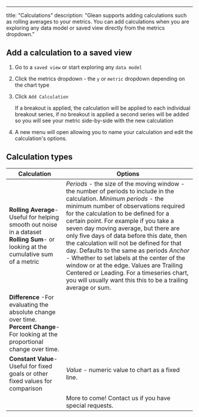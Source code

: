 ---
title: "Calculations"
description: "Glean supports adding calculations such as rolling averages to your metrics.  You can add calculations when you are exploring any data model or saved view directly from the metrics dropdown."

## Add a calculation to a saved view

1. Go to a `saved view` or start exploring any `data model`
2. Click the metrics dropdown - the `y` or `metric` dropdown depending on the chart type
3. Click `Add Calculation`

    <Info> If a breakout is applied, the calculation will be applied to each individual breakout series, if no breakout is applied a second series will be added so you will see your metric side-by-side with the new calculation </Info>

4. A new menu will open allowing you to name your calculation and edit the calculation's options.

## Calculation types

| Calculation | Options |
| --- | --- |
| **Rolling Average**-  Useful for helping smooth out noise in a dataset **Rolling Sum**-  or looking at the cumulative sum of a metric | *Periods* - the size of the moving window - the number of periods to include in the calculation. *Minimum periods* - the minimum number of observations required for the calculation to be defined for a certain point.  For example if you take a seven day moving average, but there are only five days of data before this date, then the calculation will not be defined for that day.  Defaults to the same as periods *Anchor* - Whether to set labels at the center of the window or at the edge. Values are Trailing Centered or Leading.  For a timeseries chart, you will usually want this this to be a trailing average or sum. |
| **Difference** -For evaluating the absolute change over time. **Percent Change**-  For looking at the proportional change over time.|  |
| **Constant Value**-  Useful for fixed goals or other fixed values for comparison| *Value* - numeric value to chart as a fixed line. |
|  | More to come!  Contact us if you have special requests. |
